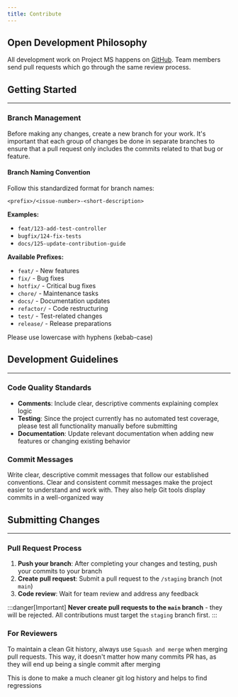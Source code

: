 ```yaml
---
title: Contribute
---
```




## Open Development Philosophy

All development work on Project MS happens on [GitHub](https://github.com/OAMK-tietotekniikka/ProjectsMS).
Team members send pull requests which go through the same review process.

## Getting Started
---

### Branch Management

Before making any changes, create a new branch for your work.
It's important that each group of changes be done in separate branches to ensure that a pull request only includes the commits related to that bug or feature.

#### Branch Naming Convention

Follow this standardized format for branch names:

```
<prefix>/<issue-number>-<short-description>
```

**Examples:**
- `feat/123-add-test-controller`
- `bugfix/124-fix-tests`
- `docs/125-update-contribution-guide`

**Available Prefixes:**
- `feat/` - New features
- `fix/` - Bug fixes
- `hotfix/` - Critical bug fixes
- `chore/` - Maintenance tasks
- `docs/` - Documentation updates
- `refactor/` - Code restructuring
- `test/` - Test-related changes
- `release/` - Release preparations

Please use lowercase with hyphens (kebab-case)


## Development Guidelines
---
### Code Quality Standards

- **Comments**: Include clear, descriptive comments explaining complex logic
- **Testing**: Since the project currently has no automated test coverage, please test all functionality manually before submitting
- **Documentation**: Update relevant documentation when adding new features or changing existing behavior

### Commit Messages

Write clear, descriptive commit messages that follow our established conventions.
Clear and consistent commit messages make the project easier to understand and work with.
They also help Git tools display commits in a well-organized way

<LinkCard
    title="How to commit"
    href="docs/en/how-to/commit/"
/>

## Submitting Changes
---

### Pull Request Process

1. **Push your branch**: After completing your changes and testing, push your commits to your branch
2. **Create pull request**: Submit a pull request to the `/staging` branch (not `main`)
3. **Code review**: Wait for team review and address any feedback

:::danger[Important]
**Never create pull requests to the `main` branch** - they will be rejected.
All contributions must target the `staging` branch first.
:::


### For Reviewers

To maintain a clean Git history, always use `Squash and merge` when merging pull requests.
This way, it doesn't matter how many commits PR has, as they will end up being a single commit after merging

This is done to make a much cleaner git log history and helps to find regressions

